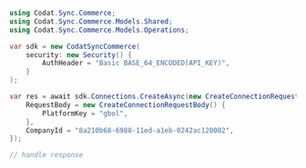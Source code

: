 ```csharp Create.cs
using Codat.Sync.Commerce;
using Codat.Sync.Commerce.Models.Shared;
using Codat.Sync.Commerce.Models.Operations;

var sdk = new CodatSyncCommerce(
    security: new Security() {
        AuthHeader = "Basic BASE_64_ENCODED(API_KEY)",
    }
);

var res = await sdk.Connections.CreateAsync(new CreateConnectionRequest() {
    RequestBody = new CreateConnectionRequestBody() {
        PlatformKey = "gbol",
    },
    CompanyId = "8a210b68-6988-11ed-a1eb-0242ac120002",
});

// handle response
```
